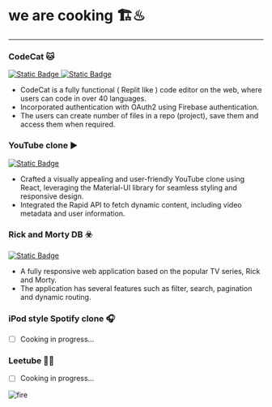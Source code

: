 # we are cooking 🏗️♨
---
### CodeCat 🐱

[![Static Badge](https://img.shields.io/badge/%2F-repo-grey?logo=github&labelColor=%23818181&color=%23008282)
](https://github.com/usedeep/codecat)
[![Static Badge](https://img.shields.io/badge/%F0%9F%91%80-view%20demo-grey?labelColor=%23818181&color=%23000080)
](https://codecat-five.vercel.app/) 

- CodeCat is a fully functional ( Replit like ) code editor on the web, where users can code in over 40 languages.
- Incorporated authentication with OAuth2 using Firebase authentication.
- The users can create number of files in a repo (project), save them and access them when required.


### YouTube clone ▶️

[![Static Badge](https://img.shields.io/badge/%2F-repo-grey?logo=github&labelColor=%23818181&color=%23008282)
](https://github.com/usedeep/codecat)

- Crafted a visually appealing and user-friendly YouTube clone using React, leveraging the Material-UI library for seamless styling and responsive design.
- Integrated the Rapid API to fetch dynamic content, including video metadata and user information.


### Rick and Morty DB ☣️

[![Static Badge](https://img.shields.io/badge/%2F-repo-grey?logo=github&labelColor=%23818181&color=%23008282)
](https://github.com/usedeep/codecat)

- A fully responsive web application based on the popular TV series, Rick and Morty.
- The application has several features such as filter, search, pagination and dynamic routing.

### iPod style Spotify clone 🎧

* [ ] Cooking in progress...


### Leetube 👨‍💻

* [ ] Cooking in progress...






<div style={{ width: '100%' }}>
  <img src="https://web.archive.org/web/20091026224503im_/http://geocities.com/kingofthenet86/images/displayvxcvx.gif" alt="fire" style={{ width: '99%', display: 'block', margin: 'auto' }} />
</div>